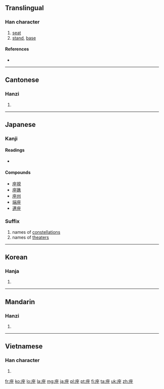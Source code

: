 {{also|坐}}
==Translingual==

===Han character===
{{Han char|rn=53|rad=广|as=07|sn=10|four=0021<sub>4</sub>|canj=戈人人土 (IOOG)|ids=⿸[[广]][[坐]]}}

# [[seat]]
# [[stand]], [[base]]

====References====
* {{Han ref|kx=0346.030|dkj=09319|dj=0655.190|hdz=20886.030|uh=5EA7|ud=24231|bh=AE79|bd=44665}}

----

==Cantonese==

===Hanzi===
{{yue-hanzi|jyut=|y=[[jo6]]}}

# {{defn|lang=yue|sort=广07}}

----

==Japanese==
===Kanji===
{{ja-kanji|grade=6|rs=广07}}

====Readings====
* {{ja-readings|on=[[ざ]] (za)|kun=[[すわる]] (suwaru), [[くら]] (kura), [[います]] (imasu)}}

====Compounds====
* [[座視]]
* [[座礁]]
* [[座州]]
* [[端座]]
* [[連座]]

===Suffix===
{{ja-pos|k|suffix|hira=ざ|rom=-za|hidx=さ'}}

# names of [[constellation]]s
# names of [[theater]]s

----

==Korean==

===Hanja===
{{ko-hanja|hangeul=좌|rv=jwa|mr=chwa}}

# {{defn|lang=ko|sort=广07}}

----

==Mandarin==

===Hanzi===
{{cmn-hanzi|pin=[[jǐ]] ([[ji3]]), [[zuò]] ([[zuo4]])|wg=[[chi3|chi<sup>3</sup>]], [[tso4|tso<sup>4</sup>]]}}

# {{defn|lang=cmn|sort=广07}}

----

==Vietnamese==

===Han character===
{{vi-hantu|[[tọa]], [[toạ]], [[toà]]|rs=广07}}

# {{defn|lang=vi|sort=广07}}

[[fr:座]]
[[ko:座]]
[[lo:座]]
[[la:座]]
[[mg:座]]
[[ja:座]]
[[pl:座]]
[[pt:座]]
[[fi:座]]
[[ta:座]]
[[uk:座]]
[[zh:座]]